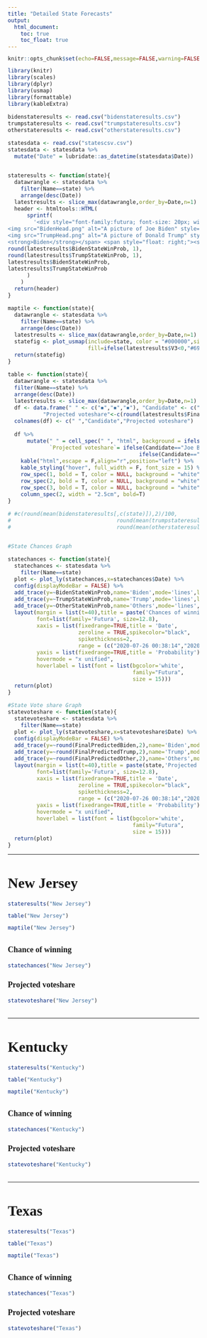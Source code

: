 ```yaml
---
title: "Detailed State Forecasts"
output: 
  html_document:
    toc: true
    toc_float: true
---
```

<style type="text/css">

body{ /* Normal  */
      font-size: 12px;
  }
td {  /* Table  */
  font-size: 15px;
  font-family: "Futura"
}
h1.title {
  font-size: 34px;
  font-family: "Futura";
}
h1 { /* Header 1 */
  font-size: 32.5px;
  font-weight: bold;
  font-family: "Futura";
}
h2 { /* Header 2 */
    font-size: 22px;
}
h3 { /* Header 3 */
  font-size: 18px;
  font-family: "Futura";
}
code.r{ /* Code block */
    font-size: 12px;
}
pre { /* Code block - determines code spacing between lines */
    font-size: 14px;
}


</style>

<style>
  .col2 {
    columns: 2 200px;         /* number of columns and width in pixels*/
    -webkit-columns: 2 200px; /* chrome, safari */
    -moz-columns: 2 200px;    /* firefox */
  }
  .col3 {
    columns: 3 100px;
    -webkit-columns: 3 100px;
    -moz-columns: 3 100px;
  }
</style>


```r
knitr::opts_chunk$set(echo=FALSE,message=FALSE,warning=FALSE)

```


```r
library(knitr)
library(scales)
library(dplyr)
library(usmap)
library(formattable)
library(kableExtra)

bidenstateresults <- read.csv("bidenstateresults.csv")
trumpstateresults <- read.csv("trumpstateresults.csv")
otherstateresults <- read.csv("otherstateresults.csv")

statesdata <- read.csv("statescsv.csv")
statesdata <- statesdata %>%
  mutate("Date" = lubridate::as_datetime(statesdata$Date))


stateresults <- function(state){
  datawrangle <- statesdata %>%
    filter(Name==state) %>%
    arrange(desc(Date))
  latestresults <- slice_max(datawrangle,order_by=Date,n=1)
  header <- htmltools::HTML(
      sprintf(
        '<div style="font-family:futura; font-size: 20px; width: 700px; float: left;" id="Header">
<img src="BidenHead.png" alt="A picture of Joe Biden" style="width:75px;height:92px;float: left;"/>
<img src="TrumpHead.png" alt="A picture of Donald Trump" style="width:70px;height:92px;float: right;"/>
<strong>Biden</strong></span> <span style="float: right;"><strong>Trump</strong></span> <br /> <span style="font-size: 26px; color: #698dc5; float: left;"><strong>%s%%</strong></span> <span style="color: #f07763; font-size: 26px; float: right;"><strong>%s%%</strong></span><br clear="all" /> <span style="background: #698DC5; width: %s%%; float: left;">&nbsp;</span> <span style="background: #F07763; width: %s%%; float: right;">&nbsp;</span></div>',
round(latestresults$BidenStateWinProb, 1),
round(latestresults$TrumpStateWinProb, 1),
latestresults$BidenStateWinProb,
latestresults$TrumpStateWinProb
      )
    )
  return(header)
}

maptile <- function(state){
  datawrangle <- statesdata %>%
    filter(Name==state) %>%
    arrange(desc(Date))
  latestresults <- slice_max(datawrangle,order_by=Date,n=1)
  statefig <- plot_usmap(include=state, color = "#000000",size=1.15,
                         fill=ifelse(latestresults$V3<0,"#698DC5","#F07763"))
  return(statefig)
}

table <- function(state){
  datawrangle <- statesdata %>%
  filter(Name==state) %>%
  arrange(desc(Date))
  latestresults <- slice_max(datawrangle,order_by=Date,n=1)
  df <- data.frame(" " <- c("◾","◾","◾"), "Candidate" <- c("Joe Biden","Donald Trump","Others"),
           "Projected voteshare"<-c(round(latestresults$FinalPredictedBiden,2),round(latestresults$FinalPredictedTrump,2),round(latestresults$FinalPredictedOther,2)))
  colnames(df) <- c(" ","Candidate","Projected voteshare")
  
  df %>%
      mutate(" " = cell_spec(" ", "html", background = ifelse(Candidate=="Joe Biden", "#698DC5", ifelse(Candidate=="Donald Trump","#F07763","#cf9800"))),
             `Projected voteshare`= ifelse(Candidate=="Joe Biden",color_bar("#cdcefa")(`Projected voteshare`),
                                         ifelse(Candidate=="Donald Trump",color_bar("#fcc7c0")(`Projected voteshare`),color_bar("#f7e3ab")(`Projected voteshare`)))) %>%
    kable("html",escape = F,align="r",position="left") %>%
    kable_styling("hover", full_width = F, font_size = 15) %>%
    row_spec(1, bold = T, color = NULL, background = "white", align="r") %>%
    row_spec(2, bold = T, color = NULL, background = "white", align="r") %>%
    row_spec(3, bold = T, color = NULL, background = "white", align="r") %>%
    column_spec(2, width = "2.5cm", bold=T)
}

# #c(round(mean(bidenstateresults[,c(state)]),2)/100,
#                                 round(mean(trumpstateresults[,c(state)]),2)/100,
#                                 round(mean(otherstateresults[,c(state)]),2)/100))


#State Chances Graph

statechances <- function(state){
  statechances <- statesdata %>%
    filter(Name==state)
  plot <- plot_ly(statechances,x=statechances$Date) %>%
  config(displayModeBar = FALSE) %>%
  add_trace(y=~BidenStateWinProb,name='Biden',mode='lines',line=list(color='rgb(105,141,197)',width=2.84)) %>%
  add_trace(y=~TrumpStateWinProb,name='Trump',mode='lines',line=list(color='rgb(240,119,99)',width=2.84)) %>%
  add_trace(y=~OtherStateWinProb,name='Others',mode='lines',line=list(color='rgb(207,152,0)',width=2.84)) %>%
  layout(margin = list(t=40),title = paste('Chances of winning',state,'over time'),
         font=list(family='Futura', size=12.8),
         xaxis = list(fixedrange=TRUE,title = 'Date',
                      zeroline = TRUE,spikecolor="black",
                      spikethickness=2,
                      range = (c("2020-07-26 00:38:14","2020-07-30 00:38:14"))),
         yaxis = list(fixedrange=TRUE,title = 'Probability'),
         hovermode = "x unified",
         hoverlabel = list(font = list(bgcolor='white',
                                       family="Futura",
                                       size = 15)))
  return(plot)
}

#State Vote share Graph
statevoteshare <- function(state){
  statevoteshare <- statesdata %>%
    filter(Name==state)
  plot <- plot_ly(statevoteshare,x=statevoteshare$Date) %>%
  config(displayModeBar = FALSE) %>%
  add_trace(y=~round(FinalPredictedBiden,2),name='Biden',mode='lines',line=list(color='rgb(105,141,197)',width=2.84)) %>%
  add_trace(y=~round(FinalPredictedTrump,2),name='Trump',mode='lines',line=list(color='rgb(240,119,99)',width=2.84)) %>%
  add_trace(y=~round(FinalPredictedOther,2),name='Others',mode='lines',line=list(color='rgb(207,152,0)',width=2.84)) %>%
  layout(margin = list(t=40),title = paste(state,'Projected voteshare over time'),
         font=list(family='Futura', size=12.8),
         xaxis = list(fixedrange=TRUE,title = 'Date',
                      zeroline = TRUE,spikecolor="black",
                      spikethickness=2,
                      range = (c("2020-07-26 00:38:14","2020-07-30 00:38:14"))),
         yaxis = list(fixedrange=TRUE,title = 'Probability'),
         hovermode = "x unified",
         hoverlabel = list(font = list(bgcolor='white',
                                       family="Futura",
                                       size = 15)))
  return(plot)
}

```

---

# New Jersey
```r
stateresults("New Jersey")
```
<div class = "row">
<div class = "col-md-6">
```r
table("New Jersey")
```

</div>

<div class = "col-md-6">
```r
maptile("New Jersey")
```

</div>
</div>

##  {.tabset .tabset-fade .tabset-pills}

### Chance of winning

```r
statechances("New Jersey")
```

### Projected voteshare

```r
statevoteshare("New Jersey")
```
##

---

# Kentucky
```r
stateresults("Kentucky")
```
<div class = "row">
<div class = "col-md-6">
```r
table("Kentucky")
```

</div>

<div class = "col-md-6">
```r
maptile("Kentucky")
```

</div>
</div>

##  {.tabset .tabset-fade .tabset-pills}

### Chance of winning

```r
statechances("Kentucky")
```

### Projected voteshare

```r
statevoteshare("Kentucky")
```

##

---

# Texas

```r
stateresults("Texas")
```
<div class = "row">
<div class = "col-md-6">
```r
table("Texas")
```

</div>

<div class = "col-md-6">
```r
maptile("Texas")
```

</div>
</div>

##  {.tabset .tabset-fade .tabset-pills}

### Chance of winning

```r
statechances("Texas")
```

### Projected voteshare

```r
statevoteshare("Texas")
```

##
